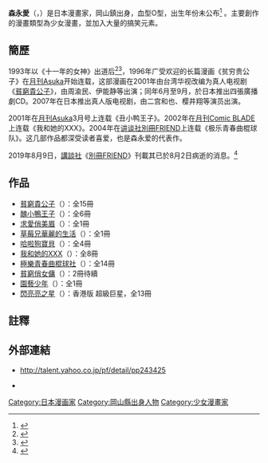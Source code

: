 '''森永愛'''（{{lang-ja|森永あい}}，{{bd||4月28日|2019年|8月2日|catIdx=Morinaga}}）是日本漫畫家，岡山鎮出身，血型O型，出生年份未公布<ref>{{Cite web |url=https://m.news.sina.com.tw/article/20190809/32257856.html |title=日本漫畫家森永愛去世 |accessdate=2019-12-28 |archive-date=2019-12-28 |archive-url=https://web.archive.org/web/20191228075523/https://m.news.sina.com.tw/article/20190809/32257856.html |dead-url=no }}</ref> 。主要創作的漫畫類型為少女漫畫，並加入大量的搞笑元素。

== 簡歷  ==
1993年以《十一年的女神》出道后<ref>{{Cite web |url=http://yule.sohu.com/20040930/n222316136.shtml |title=《贫穷贵公子》作者森永爱 |accessdate=2019-02-02 |archive-date=2011-07-29 |archive-url=https://web.archive.org/web/20110729053136/http://yule.sohu.com/20040930/n222316136.shtml |dead-url=no }}</ref><ref>{{Cite web |url=https://book.douban.com/author/1131136/ |title=豆瓣读书：森永爱 |accessdate=2019-02-02 |archive-date=2019-02-02 |archive-url=https://web.archive.org/web/20190202153640/https://book.douban.com/author/1131136/ |dead-url=no }}</ref>，1996年广受欢迎的长篇漫画《贫穷贵公子》在[[月刊Asuka|月刊Asuka]]开始连载，这部漫画在2001年由台湾华视改编为真人电视剧《[[貧窮貴公子_(台灣電視劇)|貧窮貴公子]]》，由周渝民、伊能静等出演；同年6月至9月，於日本推出四張廣播劇CD。2007年在日本推出真人版电视剧，由二宫和也、樱井翔等演员出演。

2001年在[[月刊Asuka|月刊Asuka]]3月号上连载《丑小鸭王子》。2002年在[[月刊Comic_BLADE|月刊Comic BLADE]]上连载《我和她的XXX》。2004年在[[讲谈社|讲谈社]][[別冊FRIEND|別冊FRIEND]]上连载《极乐青春曲棍球队》。这几部作品都深受读者喜爱，也是森永爱的代表作。

2019年8月9日，[[講談社|講談社]]《[[別冊FRIEND|別冊FRIEND]]》刊載其已於8月2日病逝的消息。<ref>{{Cite web |url=https://www.oricon.co.jp/news/2141997/full/ |title=漫画『山田太郎ものがたり』作者・森永あいさん死去 |date=2019-08-09 |accessdate=2019-08-09 |publisher=[[ORICON_NEWS|ORICON NEWS]] |archive-date=2019-08-09 |archive-url=https://web.archive.org/web/20190809020541/https://www.oricon.co.jp/news/2141997/full/ |dead-url=no }}</ref>

==作品==
* [[貧窮貴公子|貧窮貴公子]]（{{lang|ja|山田太郎ものがたり}}）：全15冊
* [[醜小鴨王子|醜小鴨王子]]（{{lang|ja|あひるの王子さま}}）：全6冊
* [[求愛俏美眉|求愛俏美眉]]（{{lang|ja|えみりにおまかせ}}）：全1冊
* [[草莓兄華麗的生活|草莓兄華麗的生活]]（{{lang|ja|ストロベリィちゃんの華麗な生活}}）：全1冊
* [[哈啦狗寶貝|哈啦狗寶貝]]（{{lang|ja|ユンカース・カム・ヒア}}）：全4冊
* [[我和她的XXX|我和她的XXX]]（{{lang|ja|僕と彼女の×××}}）：全8冊
* [[極樂青春曲棍球社|極樂青春曲棍球社]]（{{lang|ja|極楽青春ホッケー部}}）：全14冊
* [[貧窮俏女傭|貧窮俏女傭]]（{{lang|ja|まにあってます！}}）：2冊待續
* [[園藝少年|園藝少年]]（{{lang|ja|園芸少年}}）：全1冊
* [[閃亮亮之星|閃亮亮之星]]（{{lang|ja|キララの星}}）：香港版 超級巨星，全13冊

==註釋==
{{reflist}}

==外部連結==
*{{ja}}http://talent.yahoo.co.jp/pf/detail/pp243425 {{Wayback|url=http://talent.yahoo.co.jp/pf/detail/pp243425 |date=20160304220325 }}
*{{GoogleBooks|inauthor:森永あい}}

{{Authority control}}
{{DEFAULTSORT:Morinaga Ai}}
[[Category:日本漫画家|Category:日本漫画家]]
[[Category:岡山縣出身人物|Category:岡山縣出身人物]]
[[Category:少女漫畫家|Category:少女漫畫家]]